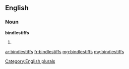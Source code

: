 ==English==

===Noun===
'''bindlestiffs'''

# {{plural of|bindlestiff}}

[[Category:English plurals]]

[[ar:bindlestiffs]]
[[fr:bindlestiffs]]
[[mg:bindlestiffs]]
[[my:bindlestiffs]]